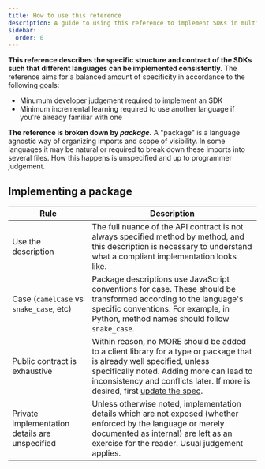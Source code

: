 ```yaml
---
title: How to use this reference
description: A guide to using this reference to implement SDKs in multiple languages.
sidebar:
  order: 0
---
```


**This reference describes the specific structure and contract of the SDKs such that different languages can be implemented consistently.** The reference aims for a balanced amount of specificity in accordance to the following goals:

- Minumum developer judgement required to implement an SDK
- Minimum incremental learning required to use another language if you're already familiar with one

**The reference is broken down by *package*.** A "package" is a language agnostic way of organizing imports and scope of visibility. In some languages it may be natural or required to break down these imports into several files. How this happens is unspecified and up to programmer judgement.

## Implementing a package

| Rule | Description |
|------|-------------|
| Use the description | The full nuance of the API contract is not always specified method by method, and this description is necessary to understand what a compliant implementation looks like.|
| Case (`camelCase` vs `snake_case`, etc) | Package descriptions use JavaScript conventions for case. These should be transformed according to the language's specific conventions. For example, in Python, method names should follow `snake_case`. |
| Public contract is exhaustive | Within reason, no MORE should be added to a client library for a type or package that is already well specified, unless specifically noted. Adding more can lead to inconsistency and conflicts later. If more is desired, first [update the spec](../client-libraries/#updating-this-specification).
| Private implementation details are unspecified | Unless otherwise noted, implementation details which are not exposed (whether enforced by the language or merely documented as internal) are left as an exercise for the reader. Usual judgement applies. |
